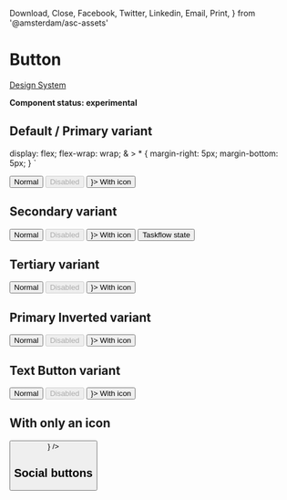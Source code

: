   Download,
  Close,
  Facebook,
  Twitter,
  Linkedin,
  Email,
  Print,
} from '@amsterdam/asc-assets'

<Meta title="UI/Form/Button" component={Button} />

# Button

[Design System](https://designsystem.amsterdam.nl/7awj1hc9f/p/25ff19-buttons)

**Component status: experimental**

## Default / Primary variant

  display: flex;
  flex-wrap: wrap;
  & > * {
    margin-right: 5px;
    margin-bottom: 5px;
  }
`

<Preview>
  <Story name="Default / Primary variant">
    <Fragment>
      <ButtonBar>
        <Button variant="primary">Normal</Button>
        <Button variant="primary" disabled>
          Disabled
        </Button>
        <Button variant="primary" iconSize={14} iconLeft={<Download />}>
          With icon
        </Button>
      </ButtonBar>
    </Fragment>
  </Story>
</Preview>

## Secondary variant

<Preview>
  <Story name="Secondary variant">
    <Fragment>
      <ButtonBar>
        <Button variant="secondary">Normal</Button>
        <Button variant="secondary" disabled>
          Disabled
        </Button>
        <Button variant="secondary" iconSize={14} iconLeft={<Download />}>
          With icon
        </Button>
        <Button variant="secondary" taskflow>
          Taskflow state
        </Button>
      </ButtonBar>
    </Fragment>
  </Story>
</Preview>

## Tertiary variant

<Preview>
  <Story name="Tertiary variant">
    <Fragment>
      <ButtonBar>
        <Button variant="tertiary">Normal</Button>
        <Button variant="tertiary" disabled>
          Disabled
        </Button>
        <Button variant="tertiary" iconSize={14} iconLeft={<Download />}>
          With icon
        </Button>
      </ButtonBar>
    </Fragment>
  </Story>
</Preview>

## Primary Inverted variant

<Preview>
  <Story name="Primary Inverted variant">
    <Fragment>
      <ButtonBar>
        <Button variant="primaryInverted">Normal</Button>
        <Button variant="primaryInverted" disabled>
          Disabled
        </Button>
        <Button variant="primaryInverted" iconSize={14} iconLeft={<Download />}>
          With icon
        </Button>
      </ButtonBar>
    </Fragment>
  </Story>
</Preview>

## Text Button variant

<Preview>
  <Story name="Text Button variant">
    <Fragment>
      <ButtonBar>
        <Button variant="textButton">Normal</Button>
        <Button variant="textButton" disabled>
          Disabled
        </Button>
        <Button variant="textButton" iconSize={14} iconLeft={<Download />}>
          With icon
        </Button>
      </ButtonBar>
    </Fragment>
  </Story>
</Preview>

## With only an icon

<Preview>
  <Story name="With only an icon">
    <Fragment>
      <Button size={60} variant="blank" iconSize={40} icon={<Close />} />
    </Fragment>
  </Story>
</Preview>

## Social buttons

<Preview>
  <Story name="Social buttons">
    <Fragment>
      <ButtonBar>
        <ShareButton hoverColor="#3b5999" iconSize={30}>
          <Facebook />
        </ShareButton>
        <ShareButton hoverColor="#55acee">
          <Twitter />
        </ShareButton>
        <ShareButton hoverColor="#0077B5">
          <Linkedin />
        </ShareButton>
        <ShareButton>
          <Email />
        </ShareButton>
        <ShareButton>
          <Print />
        </ShareButton>
      </ButtonBar>
    </Fragment>
  </Story>
</Preview>
